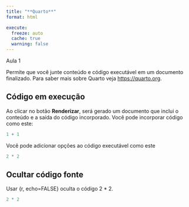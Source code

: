 ```yaml
---
title: "**Quarto**"
format: html

execute: 
  freeze: auto
  cache: true
  warning: false
---
```


Aula 1

Permite que você junte conteúdo e código executável em um documento finalizado. Para saber mais sobre Quarto veja <https://quarto.org>.

## Código em execução

Ao clicar no botão **Renderizar**, será gerado um documento que inclui o conteúdo e a saída do código incorporado. Você pode incorporar código como este:

```r
1 + 1
```

Você pode adicionar opções ao código executável como este

```r
2 * 2
```

## Ocultar código fonte

Usar {r, echo=FALSE} oculta o código 2 * 2.

```r
2 * 2
```
